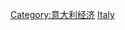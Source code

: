 {{cat main}}
{{Commons cat|Tourism in Italy}}

[[Category:意大利经济|Category:意大利经济]]
[[Category:欧洲各国旅游|Italy]]